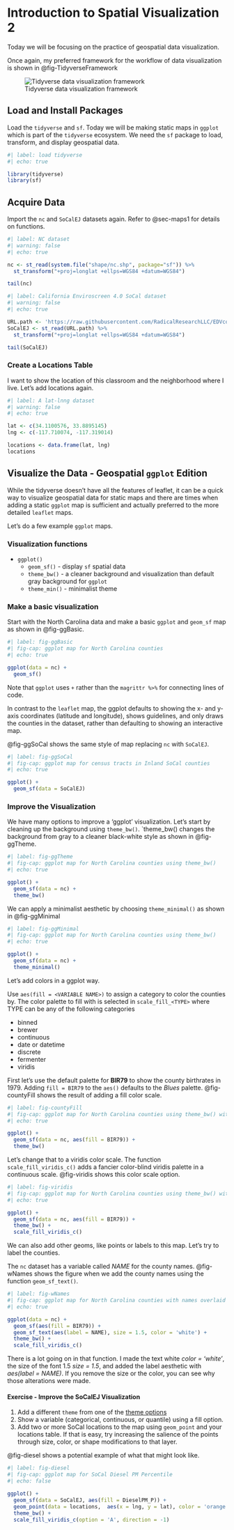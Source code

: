 # Introduction to Spatial Visualization 2 {#sec-maps2}

::: {.callout-note appearance="simple"}
Today we will be focusing on the practice of geospatial data visualization.
:::

Once again, my preferred framework for the workflow of data visualization is shown in @fig-TidyverseFramework

![Tidyverse data visualization framework](https://d33wubrfki0l68.cloudfront.net/795c039ba2520455d833b4034befc8cf360a70ba/558a5/diagrams/data-science-explore.png){#fig-TidyverseFramework}

## Load and Install Packages

Load the `tidyverse` and `sf`. Today we will be making static maps in `ggplot` which is part of the `tidyverse` ecosystem. We need the `sf` package to load, transform, and display geospatial data.

```{r}
#| label: load tidyverse
#| echo: true

library(tidyverse)
library(sf)

```

## Acquire Data

Import the `nc` and `SoCalEJ` datasets again. Refer to @sec-maps1 for details on functions.

```{r}
#| label: NC dataset
#| warning: false
#| echo: true

nc <- st_read(system.file("shape/nc.shp", package="sf")) %>% 
  st_transform("+proj=longlat +ellps=WGS84 +datum=WGS84")

tail(nc)

```

```{r}
#| label: California Enviroscreen 4.0 SoCal dataset
#| warning: false
#| echo: true

URL.path <- 'https://raw.githubusercontent.com/RadicalResearchLLC/EDVcourse/main/CalEJ4/CalEJ.geoJSON'
SoCalEJ <- st_read(URL.path) %>% 
  st_transform("+proj=longlat +ellps=WGS84 +datum=WGS84")

tail(SoCalEJ)

```

### Create a Locations Table

I want to show the location of this classroom and the neighborhood where I live. Let's add locations again.

```{r}
#| label: A lat-lnng dataset
#| warning: false
#| echo: true

lat <- c(34.1100576, 33.8895145)
lng <- c(-117.710074, -117.319014)

locations <- data.frame(lat, lng) 
locations
```

## Visualize the Data - Geospatial `ggplot` Edition

While the tidyverse doesn't have all the features of leaflet, it can be a quick way to visualize geospatial data for static maps and there are times when adding a static `ggplot` map is sufficient and actually preferred to the more detailed `leaflet` maps.  

Let's do a few example `ggplot` maps.

### Visualization functions

* `ggplot()`
  + `geom_sf()` - display `sf` spatial data 
  + `theme_bw()` - a cleaner background and visualization than default gray background for `ggplot`
  + `theme_min()` - minimalist theme
  
### Make a basic visualization

Start with the North Carolina data and make a basic `ggplot` and `geom_sf` map as shown 
in @fig-ggBasic.

```{r}
#| label: fig-ggBasic
#| fig-cap: ggplot map for North Carolina counties
#| echo: true

ggplot(data = nc) + 
  geom_sf()

```

Note that `ggplot` uses `+` rather than the `magrittr %>%` for connecting lines of code.

In contrast to the `leaflet` map, the ggplot defaults to showing the x- and y-axis coordinates (latitude and longitude),
shows guidelines, and only draws the counties in the dataset, rather than defaulting to showing an interactive map.  

@fig-ggSoCal shows the same style of map replacing `nc` with `SoCalEJ`.  

```{r}
#| label: fig-ggSoCal
#| fig-cap: ggplot map for census tracts in Inland SoCal counties
#| echo: true

ggplot() + 
  geom_sf(data = SoCalEJ) 

```

### Improve the Visualization

We have many options to improve a 'ggplot' visualization.  Let's start by cleaning up the background using `theme_bw()`. `theme_bw() changes the background from gray to a cleaner black-white style as shown in @fig-ggTheme.

```{r}
#| label: fig-ggTheme
#| fig-cap: ggplot map for North Carolina counties using theme_bw()
#| echo: true

ggplot() + 
  geom_sf(data = nc) +
  theme_bw()

```

We can apply a minimalist aesthetic by choosing `theme_minimal()` as shown in @fig-ggMinimal

```{r}
#| label: fig-ggMinimal
#| fig-cap: ggplot map for North Carolina counties using theme_bw()
#| echo: true

ggplot() + 
  geom_sf(data = nc) +
  theme_minimal()

```

Let's add colors in a ggplot way.

Use `aes(fill = <VARIABLE NAME>)` to assign a category to color the counties by. 
The color palette to fill with is selected in `scale_fill_<TYPE>` where TYPE can be any of the following categories

* binned
* brewer
* continuous
* date or datetime
* discrete
* fermenter
* viridis

First let's use the default palette for **BIR79** to show the county birthrates in 1979. Adding `fill = BIR79` to the `aes()` defaults to the _Blues_ palette. @fig-countyFill shows the result of adding a fill color scale. 

```{r}
#| label: fig-countyFill
#| fig-cap: ggplot map for North Carolina counties using theme_bw() with fill
#| echo: true

ggplot() + 
  geom_sf(data = nc, aes(fill = BIR79)) +
  theme_bw() 

```
Let's change that to a viridis color scale. The function `scale_fill_viridis_c()` adds a fancier color-blind viridis palette in a continuous scale. @fig-viridis shows this color scale option.

```{r}
#| label: fig-viridis
#| fig-cap: ggplot map for North Carolina counties using theme_bw() with viridis
#| echo: true

ggplot() + 
  geom_sf(data = nc, aes(fill = BIR79)) +
  theme_bw() +
  scale_fill_viridis_c()

```
We can also add other geoms, like points or labels to this map.  Let's try to label the counties.

The `nc` dataset has a variable called _NAME_ for the county names. @fig-wNames shows the figure when we add the
county names using the function `geom_sf_text()`.  


```{r}
#| label: fig-wNames
#| fig-cap: ggplot map for North Carolina counties with names overlaid
#| echo: true

ggplot(data = nc) + 
  geom_sf(aes(fill = BIR79)) +
  geom_sf_text(aes(label = NAME), size = 1.5, color = 'white') +
  theme_bw() +
  scale_fill_viridis_c()

```
There is a lot going on in that function. I made the text white _color = 'white'_, the size of the font 1.5 _size = 1.5_, and added the label aesthetic with _aes(label = NAME)_.  If you remove the size or the color, you can see why those alterations were made.

#### Exercise - Improve the SoCalEJ Visualization

1. Add a different `theme` from one of the [theme options](https://ggplot2-book.org/polishing.html)
2. Show a variable (categorical, continuous, or quantile) using a fill option.
3. Add two or more SoCal locations to the map using `geom_point` and your locations table. If that is easy, try increasing the salience of the points through size, color, or shape modifications to that layer.  

@fig-diesel shows a potential example of what that might look like.

```{r}
#| label: fig-diesel
#| fig-cap: ggplot map for SoCal Diesel PM Percentile
#| echo: false

ggplot() + 
  geom_sf(data = SoCalEJ, aes(fill = DieselPM_P)) +
  geom_point(data = locations,  aes(x = lng, y = lat), color = 'orange') +
  theme_bw() +
  scale_fill_viridis_c(option = 'A', direction = -1)

```

